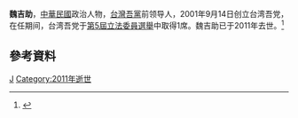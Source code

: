 {{expand|time=2016-10-03T11:08:13+00:00}}
'''魏吉助'''，[[中華民國|中華民國]]政治人物，[[台灣吾黨|台灣吾黨]]前领导人，2001年9月14日创立台湾吾党，在任期间，台湾吾党于[[2001年中華民國立法委員選舉|第5屆立法委員選舉]]中取得1席。魏吉助已于2011年去世。<ref name="鍾麗如">{{cite news|author=鍾麗如|title=〈魏吉助病逝　２８日告別式〉|publisher=《臺灣時報》|date=2011-07-23|url=http://www.twtimes.com.tw/index.php?page=news&nid=183580|access-date=2018-08-15|archive-url=https://web.archive.org/web/20180815202232/http://www.twtimes.com.tw/index.php?page=news&nid=183580|archive-date=2018-08-15|dead-url=yes}}</ref>
==參考資料==
{{reflist}}

{{TW-poli-bio-stub}}
[[Category:魏姓|J]]
[[Category:2011年逝世|Category:2011年逝世]]